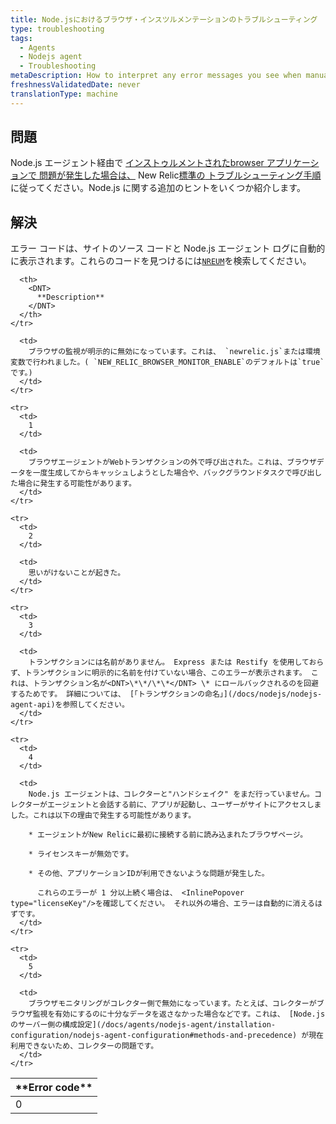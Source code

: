 ```yaml
---
title: Node.jsにおけるブラウザ・インスツルメンテーションのトラブルシューティング
type: troubleshooting
tags:
  - Agents
  - Nodejs agent
  - Troubleshooting
metaDescription: How to interpret any error messages you see when manually inserting the browser agent with New Relic's Node.js agent.
freshnessValidatedDate: never
translationType: machine
---
```


## 問題

Node.js エージェント経由で [インストゥルメントされたbrowser アプリケーションで 問題が発生した場合は、](/docs/nodejs/page-load-timing-in-nodejs) New Relic[標準の<InlinePopover type="browser"/> トラブルシューティング手順](/docs/new-relic-browser/troubleshooting-page-view-monitoring) に従ってください。Node.js に関する追加のヒントをいくつか紹介します。

## 解決

エラー コードは、サイトのソース コードと Node.js エージェント ログに自動的に表示されます。これらのコードを見つけるには[`NREUM`](/docs/new-relic-browser/troubleshooting-page-view-monitoring#javascript)を検索してください。

<table>
  <thead>
    <tr>
      <th width={100}>
        <DNT>
          **Error code**
        </DNT>
      </th>

      <th>
        <DNT>
          **Description**
        </DNT>
      </th>
    </tr>
  </thead>

  <tbody>
    <tr>
      <td>
        0
      </td>

      <td>
        ブラウザの監視が明示的に無効になっています。これは、 `newrelic.js`または環境変数で行われました。( `NEW_RELIC_BROWSER_MONITOR_ENABLE`のデフォルトは`true`です。)
      </td>
    </tr>

    <tr>
      <td>
        1
      </td>

      <td>
        ブラウザエージェントがWebトランザクションの外で呼び出された。これは、ブラウザデータを一度生成してからキャッシュしようとした場合や、バックグラウンドタスクで呼び出した場合に発生する可能性があります。
      </td>
    </tr>

    <tr>
      <td>
        2
      </td>

      <td>
        思いがけないことが起きた。
      </td>
    </tr>

    <tr>
      <td>
        3
      </td>

      <td>
        トランザクションには名前がありません。 Express または Restify を使用しておらず、トランザクションに明示的に名前を付けていない場合、このエラーが表示されます。 これは、トランザクション名が<DNT>\*\*/\*\*</DNT> \* にロールバックされるのを回避するためです。 詳細については、 [「トランザクションの命名」](/docs/nodejs/nodejs-agent-api)を参照してください。
      </td>
    </tr>

    <tr>
      <td>
        4
      </td>

      <td>
        Node.js エージェントは、コレクターと"ハンドシェイク" をまだ行っていません。コレクターがエージェントと会話する前に、アプリが起動し、ユーザーがサイトにアクセスしました。これは以下の理由で発生する可能性があります。

        * エージェントがNew Relicに最初に接続する前に読み込まれたブラウザページ。

        * ライセンスキーが無効です。

        * その他、アプリケーションIDが利用できないような問題が発生した。

          これらのエラーが 1 分以上続く場合は、 <InlinePopover type="licenseKey"/>を確認してください。 それ以外の場合、エラーは自動的に消えるはずです。
      </td>
    </tr>

    <tr>
      <td>
        5
      </td>

      <td>
        ブラウザモニタリングがコレクター側で無効になっています。たとえば、コレクターがブラウザ監視を有効にするのに十分なデータを返さなかった場合などです。これは、 [Node.jsのサーバー側の構成設定](/docs/agents/nodejs-agent/installation-configuration/nodejs-agent-configuration#methods-and-precedence) が現在利用できないため、コレクターの問題です。
      </td>
    </tr>
  </tbody>
</table>
